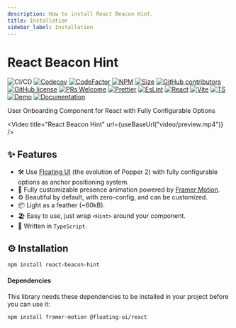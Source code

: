```yaml
---
description: How to install React Beacon Hint.
title: Installation
sidebar_label: Installation
---
```


# React Beacon Hint

![CI/CD](https://github.com/moh3n9595/react-beacon-hint/actions/workflows/build.yml/badge.svg)
[![Codecov](https://codecov.io/gh/moh3n9595/react-beacon-hint/branch/main/graph/badge.svg?token=4L1NNC592T)](https://codecov.io/gh/moh3n9595/react-beacon-hint) [![CodeFactor](https://www.codefactor.io/repository/github/moh3n9595/react-beacon-hint/badge)](https://www.codefactor.io/repository/github/moh3n9595/react-beacon-hint)
[![NPM](https://img.shields.io/npm/v/react-beacon-hint.svg)](https://www.npmjs.com/package/react-beacon-hint)
[![Size](https://badgen.net/bundlephobia/minzip/react-beacon-hint)](https://bundlephobia.com/result?p=react-beacon-hint@latest)
[![GitHub contributors](https://img.shields.io/github/contributors/moh3n9595/react-beacon-hint.svg)](https://GitHub.com/moh3n9595/react-beacon-hint/contributors/)
[![GitHub license](https://img.shields.io/badge/license-MIT-blue.svg)](https://github.com/moh3n9595/react-beacon-hint/blob/master/LICENSE)
[![PRs Welcome](https://img.shields.io/badge/PRs-welcome-orange.svg)](https://github.com/moh3n9595/react-beacon-hint/compare)
[![Prettier](https://img.shields.io/badge/prettier-1A2C34?logo=prettier&logoColor=F7BA3E)](https://github.com/prettier/prettier)
[![EsLint](https://badges.aleen42.com/src/eslint.svg)](https://eslint.org/)
[![React](https://badges.aleen42.com/src/react.svg)](https://reactjs.org/)
[![Vite](https://badges.aleen42.com/src/vitejs.svg)](https://vitejs.dev/)
[![TS](https://badges.aleen42.com/src/typescript.svg)](https://www.typescriptlang.org/)
[![Demo](https://img.shields.io/github/deployments/moh3n9595/react-beacon-hint/Demo?label=Demo&logo=vercel)](https://react-beacon-hint.vercel.app/)
[![Documentation](https://img.shields.io/github/deployments/moh3n9595/react-beacon-hint/Documentation?label=Documentation&logo=vercel)](https://react-beacon-hint-doc.vercel.app/)

User Onboarding Component for React with Fully Configurable Options


<Video
  title="React Beacon Hint"
  url={useBaseUrl("video/preview.mp4")}
/>

## ✨ Features

- 🛠 Use [Floating UI](https://floating-ui.com/) (the evolution of Popper 2) with fully configurable options as anchor positioning system.
- 🎨 Fully customizable presence animation powered by [Framer Motion](https://www.framer.com/motion/).
- ⚙️ Beautiful by default, with zero-config, and can be customized.
- 📦 Light as a feather (~60kB).
- 🏖 Easy to use, just wrap `<Hint>` around your component.
- 📝 Written in `TypeScript`.

## ⚙️ Installation

```bash npm2yarn
npm install react-beacon-hint
```

#### Dependencies

This library needs these dependencies to be installed in your project before you can use it:

```bash npm2yarn
npm install framer-motion @floating-ui/react
```